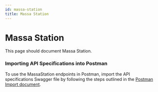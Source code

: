 ```yaml
---
id: massa-station
title: Massa Station
---
```


# Massa Station

This page should document Massa Station.

### Importing API Specifications into Postman
To use the MassaStation endpoints in Postman, import the API specifications Swagger file by following the steps outlined in the [Postman Import document](swagger_with_postman.md).